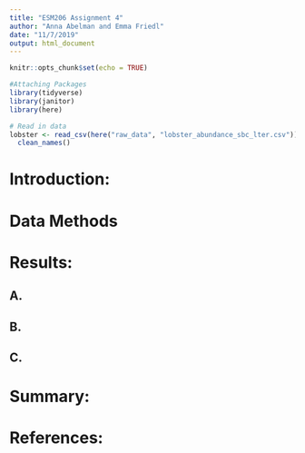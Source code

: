 ```yaml
---
title: "ESM206 Assignment 4"
author: "Anna Abelman and Emma Friedl"
date: "11/7/2019"
output: html_document
---
```


```r
knitr::opts_chunk$set(echo = TRUE)
```

```r
#Attaching Packages
library(tidyverse)
library(janitor)
library(here)

# Read in data
lobster <- read_csv(here("raw_data", "lobster_abundance_sbc_lter.csv")) %>% 
  clean_names()
```


# Introduction:

# Data Methods

# Results:

## A.

## B.

## C.


# Summary:


# References:











